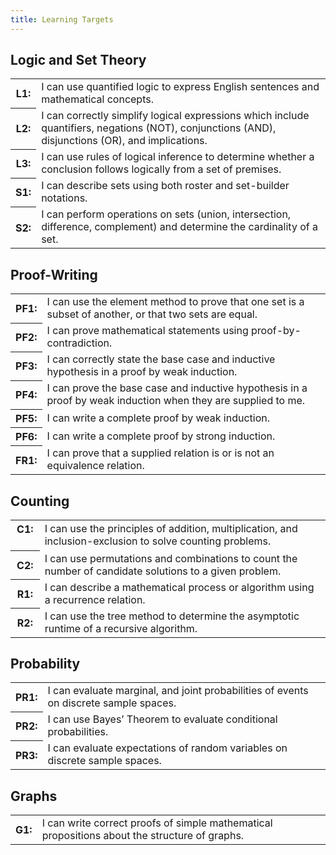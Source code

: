 ```yaml
---
title: Learning Targets
---
```


 
## Logic and Set Theory

<table>
    <tr>
        <th>
            L1:
        </th>
        <td>
            I can use quantified logic to express English sentences and mathematical concepts.
        </td>
    </tr>
    <tr>
        <th>
            L2:
        </th>
        <td>
            I can correctly simplify logical expressions which include quantifiers, negations (NOT), conjunctions (AND), disjunctions (OR), and implications.
        </td>
    </tr>
    <tr>
        <th>
            L3:
        </th>
        <td> 
            I can use rules of logical inference to determine whether a conclusion follows logically from a set of premises. 
        </td>
    </tr>
    <tr>
        <th>
            S1:
        </th>
        <td>
            I can describe sets using both roster and set-builder notations. 
        </td>
    </tr>
    <tr>
        <th>
            S2:
        </th>
        <td>
            I can perform operations on sets (union, intersection, difference, complement) and determine the cardinality of a set.
        </td>
    </tr>
</table>

## Proof-Writing

<table>
    <tr>
        <th>
            PF1: 
        </th>
        <td>
            I can use the element method to prove that one set is a subset of another, or that two sets are equal. 
        </td>
    </tr>
    <tr>
        <th>
            PF2:
        </th>
        <td>
            I can prove mathematical statements using proof-by-contradiction.
        </td>
    </tr>
    <tr>
        <th>
            PF3:
        </th>
        <td>
            I can correctly state the base case and inductive hypothesis in a proof by weak induction. 
        </td>
    </tr>
    <tr>
        <th>
            PF4:
        </th>
        <td>
            I can prove the base case and inductive hypothesis in a proof by weak induction when they are supplied to me. 
        </td>
    </tr>
    <tr>
        <th>
            PF5:
        </th>
        <td>
            I can write a complete proof by weak induction. 
        </td>
    </tr>
    <tr>
        <th>
            PF6:
        </th>
        <td>
            I can write a complete proof by strong induction.
        </td>
    </tr>
    <tr>
        <th>
            FR1:
        </th>
        <td>
            I can prove that a supplied relation is or is not an equivalence relation.
        </td>
    </tr>
</table>


## Counting

<table>
    <tr>
        <th>
            C1: &nbsp;
        </th>
        <td>
            I can use the principles of addition, multiplication, and inclusion-exclusion to solve counting problems. 
        </td>
    </tr>
    <tr>
        <th>
            C2:
        </th>
        <td>
            I can use permutations and combinations to count the number of candidate solutions to a given problem. 
        </td>
    </tr>
    <tr>
        <th>
            R1:
        </th>
        <td>
            I can describe a mathematical process or algorithm using a recurrence relation. 
        </td>
    </tr>
    <tr>
        <th>
            R2:
        </th>
        <td>
            I can use the tree method to determine the asymptotic runtime of a recursive algorithm. 
        </td>
    </tr>
</table>


## Probability

<table>
    <tr>
        <th>
            PR1:
        </th>
        <td>
            I can evaluate marginal, and joint probabilities of events on discrete sample spaces. 
        </td>
    </tr>
    <tr>
        <th>
            PR2:
        </th>
        <td>
            I can use Bayes' Theorem to evaluate conditional probabilities.
        </td>
    </tr>
    <tr>
        <th>
            PR3:
        </th>
        <td>
            I can evaluate expectations of random variables on discrete sample spaces. 
        </td>
    </tr>
</table>

## Graphs 

<table>
    <tr>
        <th>
            G1:
        </th>
        <td>
            I can write correct proofs of simple mathematical propositions about the structure of graphs. 
        </td>
    </tr>
</table>



